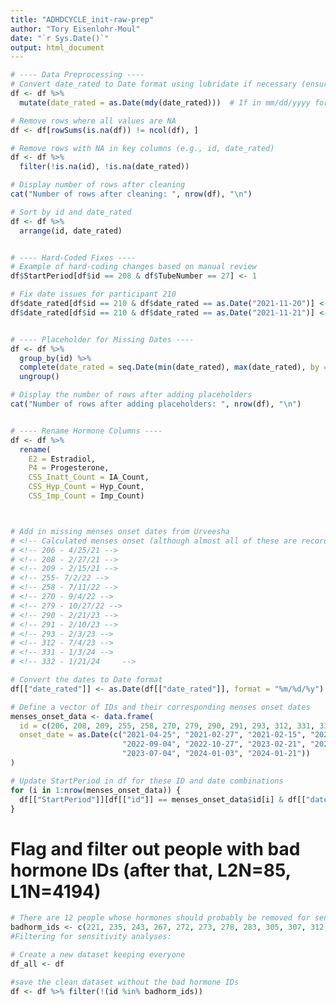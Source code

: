 ```yaml
---
title: "ADHDCYCLE_init-raw-prep"
author: "Tory Eisenlohr-Moul"
date: "`r Sys.Date()`"
output: html_document
---
```


```r

# ---- Data Preprocessing ----
# Convert date_rated to Date format using lubridate if necessary (ensure date format matches)
df <- df %>%
  mutate(date_rated = as.Date(mdy(date_rated)))  # If in mm/dd/yyyy format

# Remove rows where all values are NA
df <- df[rowSums(is.na(df)) != ncol(df), ]

# Remove rows with NA in key columns (e.g., id, date_rated)
df <- df %>%
  filter(!is.na(id), !is.na(date_rated))

# Display number of rows after cleaning
cat("Number of rows after cleaning: ", nrow(df), "\n")

# Sort by id and date_rated
df <- df %>%
  arrange(id, date_rated)


# ---- Hard-Coded Fixes ----
# Example of hard-coding changes based on manual review
df$StartPeriod[df$id == 208 & df$TubeNumber == 27] <- 1

# Fix date issues for participant 210
df$date_rated[df$id == 210 & df$date_rated == as.Date("2021-11-20")] <- as.Date("2020-11-20")
df$date_rated[df$id == 210 & df$date_rated == as.Date("2021-11-21")] <- as.Date("2020-11-21")


# ---- Placeholder for Missing Dates ----
df <- df %>%
  group_by(id) %>%
  complete(date_rated = seq.Date(min(date_rated), max(date_rated), by = "day")) %>%
  ungroup()

# Display the number of rows after adding placeholders
cat("Number of rows after adding placeholders: ", nrow(df), "\n")


# ---- Rename Hormone Columns ----
df <- df %>%
  rename(
    E2 = Estradiol,
    P4 = Progesterone, 
    CSS_Inatt_Count = IA_Count, 
    CSS_Hyp_Count = Hyp_Count, 
    CSS_Imp_Count = Imp_Count)



# Add in missing menses onset dates from Urveesha
# <!-- Calculated menses onset (although almost all of these are recorded in the tracking sheet? Not sure why missing): -->
# <!-- 206 - 4/25/21 -->
# <!-- 208 - 2/27/21 -->
# <!-- 209 - 2/15/21 -->
# <!-- 255- 7/2/22 -->
# <!-- 258 - 7/11/22 -->
# <!-- 270 - 9/4/22 -->
# <!-- 279 - 10/27/22 -->
# <!-- 290 - 2/21/23 -->
# <!-- 291 - 2/10/23 -->
# <!-- 293 - 2/3/23 -->
# <!-- 312 - 7/4/23 -->
# <!-- 331 - 1/3/24 -->
# <!-- 332 - 1/21/24     -->

# Convert the dates to Date format
df[["date_rated"]] <- as.Date(df[["date_rated"]], format = "%m/%d/%y")

# Define a vector of IDs and their corresponding menses onset dates
menses_onset_data <- data.frame(
  id = c(206, 208, 209, 255, 258, 270, 279, 290, 291, 293, 312, 331, 332),
  onset_date = as.Date(c("2021-04-25", "2021-02-27", "2021-02-15", "2022-07-02", "2022-07-11", 
                         "2022-09-04", "2022-10-27", "2023-02-21", "2023-02-10", "2023-02-03", 
                         "2023-07-04", "2024-01-03", "2024-01-21"))
)

# Update StartPeriod in df for these ID and date combinations
for (i in 1:nrow(menses_onset_data)) {
  df[["StartPeriod"]][df[["id"]] == menses_onset_data$id[i] & df[["date_rated"]] == menses_onset_data$onset_date[i]] <- 1
}
```


# Flag and filter out people with bad hormone IDs (after that, L2N=85, L1N=4194)
```r

# There are 12 people whose hormones should probably be removed for sensitivity analysis
badhorm_ids <- c(221, 235, 243, 267, 272, 273, 278, 283, 305, 307, 312, 317)
#Filtering for sensitivity analyses: 

# Create a new dataset keeping everyone
df_all <- df

#save the clean dataset without the bad hormone IDs
df <- df %>% filter(!(id %in% badhorm_ids))

```


